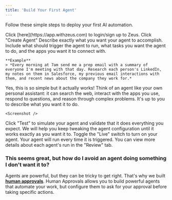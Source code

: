 ```yaml
---
title: 'Build Your First Agent'
---
```


Follow these simple steps to deploy your first AI automation. 

<Steps>
  <Step title="Login or Sign Up">
    Click [here](https://app.withzeus.com) to login/sign up to Zeus.
    <Screenshot />
  </Step>
  <Step title="Create a New Agent">
    Click "Create Agent"
    <Screenshot />
  </Step>
  <Step title="Define What Your Agent Will Do">
    Describe exactly what you want your agent to accomplish. Include what should trigger the agent to run, what tasks you want the agent to do, and the apps you want it to connect with.
    
    **Example**
    > *Every morning at 7am send me a prep email with a summary of everyone I'm meeting with that day. Research each person's LinkedIn, my notes on them in Salesforce, my previous email interactions with them, and recent news about the company they work for.*

<Tip>Yes, this is so simple but it actually works! Think of an agent like your own personal assistant: it can search the web, interact with the apps you use, respond to questions, and reason through complex problems. It's up to you to describe what you want it to do.</Tip>

    <Screenshot />

  </Step>
  <Step title="Test Your Agent">
    Click "Test" to simulate your agent and validate that it does everything you expect. We will help you keep tweaking the agent configuration until it works exactly as you want it to.
    <Screenshot />
  </Step>
  <Step title="Deploy Your Agent">
    Toggle the "Live" switch to turn on your agent. Your agent will run every time it is triggered. You can view more details about each agent's run in the "Review" tab.
    <Screenshot />
  </Step>
</Steps>


### This seems great, but how do I avoid an agent doing something I don't want it to?
Agents are powerful, but they can be tricky to get right. That's why we built [**human approvals**](/build-with-human-approvals). Human Approvals allows you to build powerful agents that automate your work, but configure them to ask for your approval before taking specific actions.

<Card title="Build Agents with Human Approval →" href="/human-approvals" />
